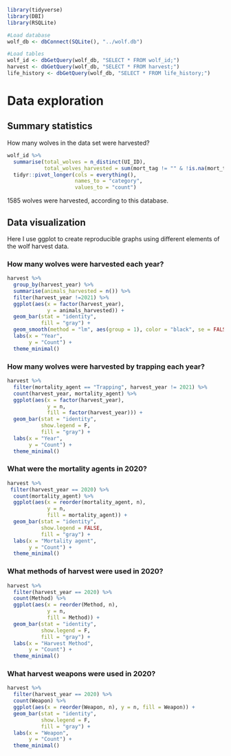 ```r
library(tidyverse)
library(DBI)
library(RSQLite)

#Load database
wolf_db <- dbConnect(SQLite(), "../wolf.db")

#Load tables
wolf_id <- dbGetQuery(wolf_db, "SELECT * FROM wolf_id;")
harvest <- dbGetQuery(wolf_db, "SELECT * FROM harvest;")
life_history <- dbGetQuery(wolf_db, "SELECT * FROM life_history;")
```

# Data exploration

## Summary statistics

How many wolves in the data set were harvested?

```r
wolf_id %>%
  summarise(total_wolves = n_distinct(UI_ID), 
            total_wolves_harvested = sum(mort_tag != "" & !is.na(mort_tag))) %>%
  tidyr::pivot_longer(cols = everything(),
                      names_to = "category",
                      values_to = "count")
```
1585 wolves were harvested, according to this database. 

## Data visualization

Here I use ggplot to create reproducible graphs using different elements of the wolf harvest data. 

### How many wolves were harvested each year?

```r
harvest %>%
  group_by(harvest_year) %>%
  summarise(animals_harvested = n()) %>% 
  filter(harvest_year !=2021) %>%
  ggplot(aes(x = factor(harvest_year), 
             y = animals_harvested)) +
  geom_bar(stat = "identity", 
           fill = "gray") + 
  geom_smooth(method = "lm", aes(group = 1), color = "black", se = FALSE) +
  labs(x = "Year", 
       y = "Count") +
  theme_minimal()
```

### How many wolves were harvested by trapping each year?
```r
harvest %>%
  filter(mortality_agent == "Trapping", harvest_year != 2021) %>%  
  count(harvest_year, mortality_agent) %>% 
  ggplot(aes(x = factor(harvest_year), 
             y = n, 
             fill = factor(harvest_year))) +  
  geom_bar(stat = "identity", 
           show.legend = F,
           fill = "gray") +
  labs(x = "Year", 
       y = "Count") +
  theme_minimal() 
```

### What were the mortality agents in 2020?

```r
harvest %>%
 filter(harvest_year == 2020) %>%  
  count(mortality_agent) %>%  
  ggplot(aes(x = reorder(mortality_agent, n), 
             y = n,
             fill = mortality_agent)) +  
  geom_bar(stat = "identity",
           show.legend = FALSE,
           fill = "gray") +  
  labs(x = "Mortality agent", 
       y = "Count") +
  theme_minimal() 
```



### What methods of harvest were used in 2020?

```r
harvest %>%
  filter(harvest_year == 2020) %>%  
  count(Method) %>%  
  ggplot(aes(x = reorder(Method, n), 
             y = n, 
             fill = Method)) +  
  geom_bar(stat = "identity",
           show.legend = F,
           fill = "gray") +  
  labs(x = "Harvest Method", 
       y = "Count") +
  theme_minimal() 
```


### What harvest weapons were used in 2020?

```r
harvest %>%
  filter(harvest_year == 2020) %>%  
  count(Weapon) %>%  
  ggplot(aes(x = reorder(Weapon, n), y = n, fill = Weapon)) +  
  geom_bar(stat = "identity",
           show.legend = F,
           fill = "gray") +  
  labs(x = "Weapon", 
       y = "Count") +
  theme_minimal() 
```

